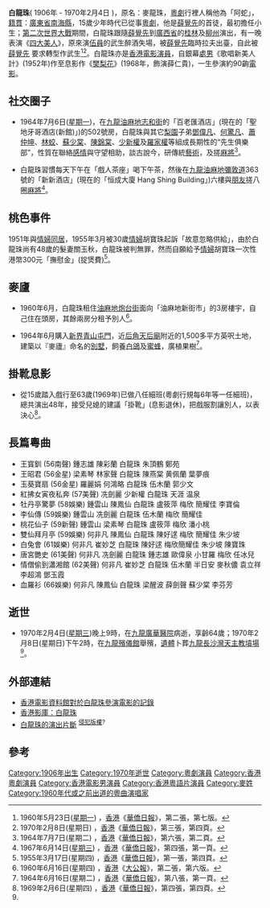 '''白龍珠'''( 1906年 - 1970年2月4日 )，原名：麥龍珠，[[粵劇|粵劇]]行裡人稱他為「阿蛇」，[[籍貫|籍貫]]：[[廣東省|廣東省]][[南海縣|南海縣]]，15歲少年時代已從事[[粵劇|粵劇]]，他是[[薛覺先|薛覺先]]的首徒，最初擔任小生；[[第二次世界大戰|第二次世界大戰]]期間，白龍珠跟隨[[薛覺先|薛覺先]]到[[廣西省|廣西省]]的[[桂林|桂林]]及[[柳州|柳州]]演出，有一晚表演《[[四大美人|四大美人]]》，原來演[[伍員|伍員]]的武生醉酒失場，被[[薛覺先|薛覺先]]臨時拉夫出臺，自此被[[薛覺先|薛覺先]] 要求轉型作武生<ref>1960年5月23日([[星期一|星期一]]) ，[[香港|香港]]《[[華僑日報|華僑日報]]》，第二張，第七版。</ref><ref name="#1">1970年2月8日(星期日) ，[[香港|香港]]《[[華僑日報|華僑日報]]》，第三張，第四頁。</ref>。白龍珠亦是[[香港|香港]][[電影|電影]][[演員|演員]]，自銀幕[[處男|處男]]《歌唱新美人計》(1952年)作至息影作《[[樊梨花|樊梨花]]》(1968年，飾演薛仁貴)，一生參演約90齣[[電影|電影]]。

== 社交圈子 ==
* 1964年7月6日([[星期一|星期一]])，在[[九龍|九龍]][[油麻地|油麻地]][[志和街|志和街]]的「百老匯酒店」(現在的「聖地牙哥酒店(新館)」)的502號房，白龍珠與其它[[梨園|梨園]]子弟[[鄧偉凡|鄧偉凡]]、[[何驚凡|何驚凡]]、[[蕭仲坤|蕭仲坤]]、[[林蛟|林蛟]]、[[蘇少棠|蘇少棠]]、[[陳錦棠|陳錦棠]]、[[少新權|少新權]]及[[羅家權|羅家權]]等組成長期性的“先生俱樂部”，性質在聯絡[[感情|感情]]與守望相助，談古說今，研傳統[[藝術|藝術]]，及搓[[麻將|麻將]]<ref>1964年7月7日(星期二) ，[[香港|香港]]《[[華僑日報|華僑日報]]》，第六張，第二頁。</ref>。

* 白龍珠習慣每天下午在「戲人茶座」喝下午茶，然後在[[九龍|九龍]][[油麻地|油麻地]][[彌敦道|彌敦道]]363號的「新新酒店」(現在的「恒成大廈 Hang Shing Building」)六樓與[[朋友|朋友]]搓八圈[[麻將|麻將]]<ref>1967年6月14日([[星期三|星期三]]) ，[[香港|香港]]《[[華僑日報|華僑日報]]》，第四張，第一頁。</ref>。

== 桃色事件 ==
1951年與[[情婦|情婦]][[同居|同居]]，1955年3月被30歲[[情婦|情婦]]胡寶珠起訴「故意忽略供給」，由於白龍珠尚有48歲的髮妻關玉秋，白龍珠被判無罪，然而自願給予[[情婦|情婦]]胡寶珠一次性港幣300元「撫慰金」(掟煲費)<ref>1955年3月17日(星期四) ，[[香港|香港]]《[[華僑日報|華僑日報]]》，第一張，第四頁。</ref>。

== 麥廬 ==
* 1960年6月，白龍珠租住[[油麻地|油麻地]][[炮台街|炮台街]]面向「油麻地新街市」的3房樓宇，自己住在頭房，其餘兩房分租予別人<ref>1960年6月16日(星期四) ，[[香港|香港]]《[[大公報|大公報]]》，第二張，第六版。</ref>。

* 1964年6月購入[[新界|新界]][[青山_(香港)|青山]][[屯門|屯門]]，近[[后角天后廟|后角天后廟]]附近的1,500多平方英呎土地，建築以『麥廬』命名的[[別墅|別墅]]，飼養[[白鴿|白鴿]]及[[蜜蜂|蜜蜂]]，廣植果樹<ref>1964年6月16日(星期二) ，[[香港|香港]]《[[華僑日報|華僑日報]]》，第八張，第一頁。</ref>。

== 掛靴息影 ==
* 從15歲踏入戲行至63歲(1969年)已做八任細班(粵劇行規每6年等一任細班)，總共演出48年，接受兒媳的建議「掛靴」(息影退休)，把戲服割讓別人，以表決心<ref>1969年2月6日(星期四) ，[[香港|香港]]《[[華僑日報|華僑日報]]》，第四張，第四頁。</ref>。

== 長篇粵曲 ==
*王寳釧         (56南聲) 鍾志雄 陳彩蘭 白龍珠 朱頂鶴 鄭苑
*王昭君         (56金星) 梁素琴 林家聲 白龍珠 陳燕棠 黄佩蘭 葉夢痕
*玉葵寶扇       (56金星) 羅麗娟 何鴻略 白龍珠 伍木蘭 郭少文
*紅拂女寅夜私奔 (57美聲) 冼劍麗 少新權 白龍珠 天涯 温泉
*牡丹亭驚夢     (58娛樂) 鍾雲山 陳鳳仙 白龍珠 盧筱萍 梅欣 簡耀佳 李寶倫
*李仙傳         (59娛樂) 鍾雲山 冼劍麗 白龍珠 伍木蘭 梅欣 簡耀佳
*桃花仙子       (59新聲) 鍾雲山 梁素琴 白龍珠 盧筱萍 梅欣 潘小桃
*雙仙拜月亭     (59娛樂) 何非凡 陳鳳仙 白龍珠 陳好逑 梅欣 簡耀佳 朱少坡
*白兔會         (61娛樂) 何非凡 崔妙芝 白龍珠 陳好逑 梅欣簡耀佳 朱少坡 陳寶珠
*唐宮艷史       (61美聲) 何非凡 冼劍麗 白龍珠 鍾志雄 歐偉泉 小甘羅 梅欣 任冰兒
*情僧偷到瀟湘館 (62美聲) 何非凡 崔妙芝 白龍珠 伍木蘭 半日安 麥秋儂 袁立祥 李超鴻 鄧玉霞
*血羅衫         (66娛樂) 何非凡 陳鳳仙 白龍珠 梁醒波 薛劍聲 蘇少棠 李芬芳

== 逝世 ==
* 1970年2月4日([[星期三|星期三]])晚上9時，在[[九龍|九龍]][[廣華醫院|廣華醫院]]病逝，享齡64歲；1970年2月8日(星期日)下午2時，在[[九龍殯儀館|九龍殯儀館]]舉殯，[[遺體|遺體]]卜葬[[九龍|九龍]][[長沙灣天主教墳場|長沙灣天主教墳場]]<ref name="#1"/>。

== 外部連結 ==
* [http://ipac.hkfa.lcsd.gov.hk/ipac20/ipac.jsp?session=12441M4329U5J.8&profile=hkfa&uri=link=3100036@!3642@!3100024@!3100036&aspect=basic_search&menu=search&ri=1&source=192.168.110.61@!horizon&term=%E7%99%BD%E9%BE%8D%E7%8F%A0%2C&index=NAMEBRP 香港電影資料館對於白龍珠參演電影的記錄]{{Dead link|date=2018年6月 |bot=InternetArchiveBot |fix-attempted=no }}
* [http://hkmdb.com/db/people/view.mhtml?id=2265&display_set=big5 香港影庫：白龍珠] {{Wayback|url=http://hkmdb.com/db/people/view.mhtml?id=2265&display_set=big5 |date=20201205033928 }}
* [http://www.youtube.com/watch?v=qtK-x6lYZtI 白龍珠的演出片斷] {{Wayback|url=http://www.youtube.com/watch?v=qtK-x6lYZtI |date=20161001075418 }}<sup>[[侵犯版權|侵犯版權]]?</sup>

==參考==
<div class="references-small">
<references />
</div>

[[Category:1906年出生|Category:1906年出生]]
[[Category:1970年逝世|Category:1970年逝世]]
 
[[Category:粵劇演員|Category:粵劇演員]]
[[Category:香港粵劇演員|Category:香港粵劇演員]]
[[Category:香港電影男演員|Category:香港電影男演員]]
[[Category:香港粵語片演員|Category:香港粵語片演員]]
[[Category:麥姓|Category:麥姓]]
[[Category:1960年代或之前出道的粵曲演唱家|Category:1960年代或之前出道的粵曲演唱家]]